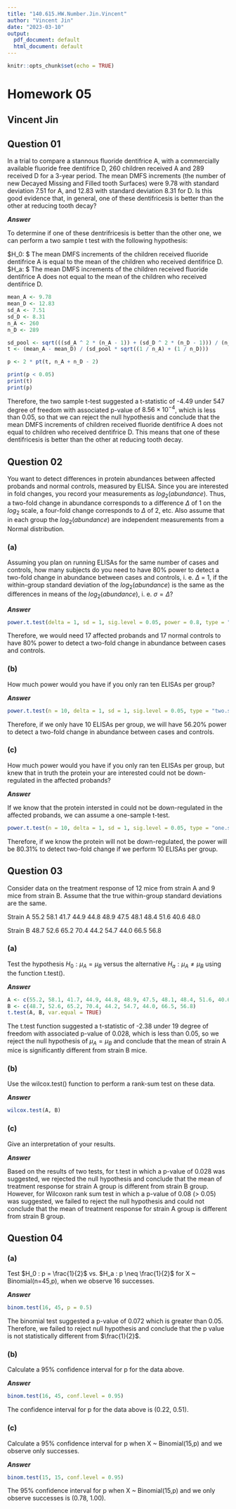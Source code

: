 ```yaml
---
title: "140.615.HW.Number.Jin.Vincent"
author: "Vincent Jin"
date: "2023-03-10"
output:
  pdf_document: default
  html_document: default
---
```


```r
knitr::opts_chunk$set(echo = TRUE)
```

# Homework 05

## Vincent Jin

## Question 01

In a trial to compare a stannous fluoride dentifrice A, with a commercially available fluoride free dentifrice D, 260 children received A and 289 received D for a 3-year period. The mean DMFS increments (the number of new Decayed Missing and Filled tooth Surfaces) were 9.78 with standard deviation 7.51 for A, and 12.83 with standard deviation 8.31 for D. Is this good evidence that, in general, one of these dentifricesis is better than the other at reducing tooth decay?
 
***Answer***

To determine if one of these dentrifricesis is better than the other one, we can perform a two sample t test with the following hypothesis:

$H_0: $ The mean DMFS increments of the children received fluoride dentifrice A is equal to the mean of the children who received dentifrice D.
$H_a: $ The mean DMFS increments of the children received fluoride dentifrice A does not equal to the mean of the children who received dentifrice D.

 
``` r
mean_A <- 9.78
mean_D <- 12.83
sd_A <- 7.51
sd_D <- 8.31
n_A <- 260
n_D <- 289

sd_pool <- sqrt(((sd_A ^ 2 * (n_A - 1)) + (sd_D ^ 2 * (n_D - 1))) / (n_A + n_D - 2))
t <- (mean_A - mean_D) / (sd_pool * sqrt((1 / n_A) + (1 / n_D)))

p <- 2 * pt(t, n_A + n_D - 2)

print(p < 0.05)
print(t)
print(p)
```

Therefore, the two sample t-test suggested a t-statistic of -4.49 under 547 degree of freedom with associated p-value of $8.56 \times 10^{-4}$, which is less than 0.05, so that we can reject the null hypothesis and conclude that the mean DMFS increments of children received fluoride dentifrice A does not equal to children who received dentifrice D. This means that one of these dentifricesis is better than the other at reducing tooth decay.


## Question 02

You want to detect differences in protein abundances between affected probands and normal controls, measured by ELISA. Since you are interested in fold changes, you record your measurements
as $log_2(abundance)$. Thus, a two-fold change in abundance corresponds to a difference $\Delta$ of 1 on the $log_2$ scale, a four-fold change corresponds to $\Delta$ of 2, etc. Also assume that in each group the $log_2(abundance)$ are independent measurements from a Normal distribution.

### (a) 
Assuming you plan on running ELISAs for the same number of cases and controls, how many subjects do you need to have 80% power to detect a two-fold change in abundance between cases and controls, i. e. $\Delta$ = 1, if the within-group standard deviation of the $log_2(abundance)$ is the same as the differences in means of the $log_2(abundance)$, i. e. $\sigma = \Delta$?

***Answer***

``` r
power.t.test(delta = 1, sd = 1, sig.level = 0.05, power = 0.8, type = "two.sample")
```

Therefore, we would need 17 affected probands and 17 normal controls to have 80% power to detect a two-fold change in abundance between cases and controls.

### (b) 
How much power would you have if you only ran ten ELISAs per group?

***Answer***

``` r
power.t.test(n = 10, delta = 1, sd = 1, sig.level = 0.05, type = "two.sample")
```

Therefore, if we only have 10 ELISAs per group, we will have 56.20% power to detect a two-fold change in abundance between cases and controls.

### (c) 
How much power would you have if you only ran ten ELISAs per group, but knew that in truth the protein your are interested could not be down-regulated in the affected probands?

***Answer***

If we know that the protein intersted in could not be down-regulated in the affected probands, we can assume a one-sample t-test.

``` r
power.t.test(n = 10, delta = 1, sd = 1, sig.level = 0.05, type = "one.sample")
```

Therefore, if we know the protein will not be down-regulated, the power will be 80.31% to detect two-fold change if we perform 10 ELISAs per group.


## Question 03

Consider data on the treatment response of 12 mice from strain A and 9 mice from strain B. Assume that the true within-group standard deviations are the same.

Strain A 55.2 58.1 41.7 44.9 44.8 48.9 47.5 48.1 48.4 51.6 40.6 48.0

Strain B 48.7 52.6 65.2 70.4 44.2 54.7 44.0 66.5 56.8

### (a) 
Test the hypothesis $H_0 : \mu_A = \mu_B$ versus the alternative $H_a : \mu_A \neq \mu_B$ using the function t.test().

***Answer***

``` r
A <- c(55.2, 58.1, 41.7, 44.9, 44.8, 48.9, 47.5, 48.1, 48.4, 51.6, 40.6, 48.0)
B <- c(48.7, 52.6, 65.2, 70.4, 44.2, 54.7, 44.0, 66.5, 56.8)
t.test(A, B, var.equal = TRUE)
```

The t.test function suggested a t-statistic of -2.38 under 19 degree of freedom with associated p-value of 0.028, which is less than 0.05, so we reject the null hypothesis of $\mu_A = \mu_B$ and conclude that the mean of strain A mice is significantly different from strain B mice.

### (b) 
Use the wilcox.test() function to perform a rank-sum test on these data.

***Answer***

``` r
wilcox.test(A, B)
```

### (c) 
Give an interpretation of your results.

***Answer***

Based on the results of two tests, for t.test in which a p-value of 0.028 was suggested, we rejected the null hypothesis and conclude that the mean of treatment response for strain A group is different from strain B group. However, for Wilcoxon rank sum test in which a p-value of 0.08 (> 0.05) was suggested, we failed to reject the null hypothesis and could not conclude that the mean of treatment response for strain A group is different from strain B group.

## Question 04

### (a) 
Test $H_0 : p = \frac{1}{2}$ vs. $H_a :  p \neq \frac{1}{2}$ for X ~ Binomial(n=45,p), when we observe 16 successes.

***Answer***

``` r
binom.test(16, 45, p = 0.5)
```

The binomial test suggested a p-value of 0.072 which is greater than 0.05. Therefore, we failed to reject null hypothesis and conclude that the p value is not statistically different from $\frac{1}{2}$.

### (b) 
Calculate a 95% confidence interval for p for the data above.

***Answer***

``` r
binom.test(16, 45, conf.level = 0.95)
```

The confidence interval for p for the data above is (0.22, 0.51).

### (c) 
Calculate a 95% confidence interval for p when X ~ Binomial(15,p) and we observe only successes.

***Answer***

``` r
binom.test(15, 15, conf.level = 0.95)
```

The 95% confidence interval for p when X ~ Binomial(15,p) and we only observe successes is (0.78, 1.00).




